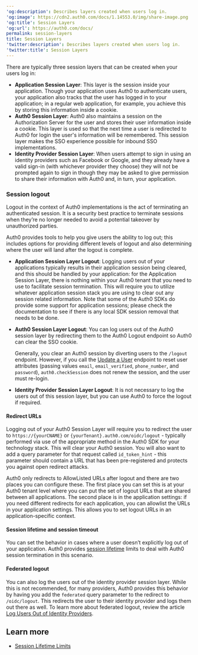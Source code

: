---
'og:description': Describes layers created when users log in.
'og:image': https://cdn2.auth0.com/docs/1.14553.0/img/share-image.png
'og:title': Session Layers
'og:url': https://auth0.com/docs/
permalink: session-layers
title: Session Layers
'twitter:description': Describes layers created when users log in.
'twitter:title': Session Layers
---
There are typically three session layers that can be created when your users log in:

* **Application Session Layer**: This layer is the session inside your application. Though your application uses Auth0 to authenticate users, your application also tracks that the user has logged in to your application; in a regular web application, for example, you achieve this by storing this information inside a cookie.
* **Auth0 Session Layer**: Auth0 also maintains a session on the <Tooltip tip="Authorization Server: Centralized server that contributes to defining the boundaries of a user’s access. For example, your authorization server can control the data, tasks, and features available to a user." cta="View Glossary" href="/docs/glossary?term=Authorization+Server">Authorization Server</Tooltip> for the user and stores their user information inside a cookie. This layer is used so that the next time a user is redirected to Auth0 for login the user's information will be remembered. This session layer makes the <Tooltip tip="Single Sign-On (SSO): Service that, after a user logs into one applicaton, automatically logs that user in to other applications." cta="View Glossary" href="/docs/glossary?term=SSO">SSO</Tooltip> experience possible for inbound SSO implementations.
* **<Tooltip tip="Identity Provider (IdP): Service that stores and manages digital identities." cta="View Glossary" href="/docs/glossary?term=Identity+Provider">Identity Provider</Tooltip> Session Layer**: When users attempt to sign in using an identity providers such as Facebook or Google, and they already have a valid sign-in (with whichever provider they choose) they will not be prompted again to sign in though they may be asked to give permission to share their information with Auth0 and, in turn, your application.

### Session logout

Logout in the context of Auth0 implementations is the act of terminating an authenticated session. It is a security best practice to terminate sessions when they’re no longer needed to avoid a potential takeover by unauthorized parties.

Auth0 provides tools to help you give users the ability to log out; this includes options for providing different levels of logout and also determining where the user will land after the logout is complete.

* **Application Session Layer Logout**: Logging users out of your applications typically results in their application session being cleared, and this should be handled by your application: for the Application Session Layer, there is nothing within your Auth0 tenant that you need to use to facilitate session termination. This will require you to utilize whatever application session stack you are using to clear out any session related information. Note that some of the Auth0 SDKs do provide some support for application sessions; please check the documentation to see if there is any local SDK session removal that needs to be done.
* **Auth0 Session Layer Logout**: You can log users out of the Auth0 session layer by redirecting them to the Auth0 Logout endpoint so Auth0 can clear the SSO cookie.

  <Callout icon="file-lines" color="#0EA5E9" iconType="regular">

  Generally, you clear an Auth0 session by diverting users to the `/logout` endpoint. However, if you call the [Update a User](https://auth0.com/docs/api/management/v2/#!/Users/patch_users_by_id) endpoint to reset user attributes (passing values `email`, `email_verified`, `phone_number`, and `password`), `auth0.checkSession` does not renew the session, and the user must re-login.

  </Callout>
* **Identity Provider Session Layer Logout**: It is not necessary to log the users out of this session layer, but you can use Auth0 to force the logout if required.

#### Redirect URLs

Logging out of your Auth0 Session Layer will require you to redirect the user to `https://{yourCNAME}` or `{yourTenant}.auth0.com/oidc/logout` - typically performed via use of the appropriate method in the Auth0 SDK for your technology stack. This will clear your Auth0 session. You will also want to add a query parameter for that request called `id_token_hint` - this parameter should contain a URL that has been pre-registered and protects you against open redirect attacks.

Auth0 only redirects to AllowListed URLs after logout and there are two places you can configure these. The first place you can set this is at your Auth0 tenant level where you can put the set of logout URLs that are shared between all applications. The second place is in the application settings: if you need different redirects for each application, you can allowlist the URLs in your application settings. This allows you to set logout URLs in an application-specific context.

#### Session lifetime and session timeout

You can set the behavior in cases where a user doesn’t explicitly log out of your application. Auth0 provides [session lifetime](/docs/manage-users/sessions/session-lifetime-limits) limits to deal with Auth0 session termination in this scenario.

#### Federated logout

You can also log the users out of the identity provider session layer. While this is not recommended, for many providers, Auth0 provides this behavior by having you add the `federated` query parameter to the redirect to `/oidc/logout`. This redirects the user to their identity provider and logs them out there as well. To learn more about federated logout, review the article [Log Users Out of Identity Providers](/docs/authenticate/login/logout/log-users-out-of-idps).

## Learn more

* [Session Lifetime Limits](/docs/manage-users/sessions/session-lifetime-limits)